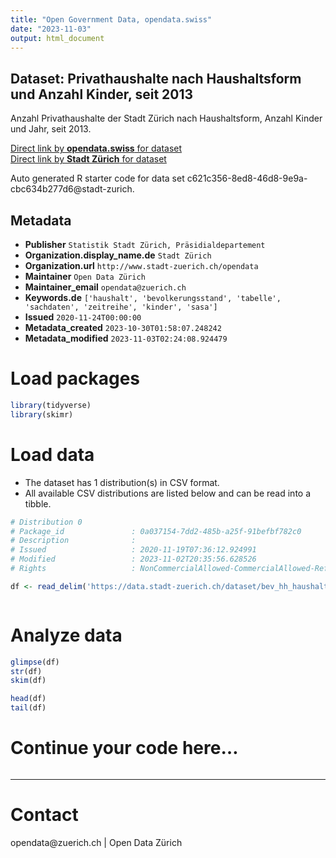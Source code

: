 ```yaml
---
title: "Open Government Data, opendata.swiss"
date: "2023-11-03"
output: html_document
---
```


## Dataset: Privathaushalte nach Haushaltsform und Anzahl Kinder, seit 2013


Anzahl Privathaushalte der Stadt Zürich nach Haushaltsform, Anzahl Kinder und Jahr, seit 2013.


[Direct link by **opendata.swiss** for dataset](https://opendata.swiss/de/dataset/privathaushalte-nach-haushaltsform-und-anzahl-kinder-seit-20131)<br>
[Direct link by **Stadt Zürich** for dataset](https://data.stadt-zuerich.ch/dataset/bev_hh_haushaltsform_kinder_od3809)

Auto generated R starter code for data set c621c356-8ed8-46d8-9e9a-cbc634b277d6@stadt-zurich.

## Metadata

- **Publisher** `Statistik Stadt Zürich, Präsidialdepartement`
- **Organization.display_name.de** `Stadt Zürich`
- **Organization.url** `http://www.stadt-zuerich.ch/opendata`
- **Maintainer** `Open Data Zürich`
- **Maintainer_email** `opendata@zuerich.ch`
- **Keywords.de** `['haushalt', 'bevolkerungsstand', 'tabelle', 'sachdaten', 'zeitreihe', 'kinder', 'sasa']`
- **Issued** `2020-11-24T00:00:00`
- **Metadata_created** `2023-10-30T01:58:07.248242`
- **Metadata_modified** `2023-11-03T02:24:08.924479`


# Load packages

```r

library(tidyverse)
library(skimr)

```

# Load data

-   The dataset has 1 distribution(s) in CSV format.
-   All available CSV distributions are listed below and can be read into a tibble.

```r

# Distribution 0
# Package_id               : 0a037154-7dd2-485b-a25f-91befbf782c0
# Description              : 
# Issued                   : 2020-11-19T07:36:12.924991
# Modified                 : 2023-11-02T20:35:56.628526
# Rights                   : NonCommercialAllowed-CommercialAllowed-ReferenceNotRequired

df <- read_delim('https://data.stadt-zuerich.ch/dataset/bev_hh_haushaltsform_kinder_od3809/download/BEV380OD3809.csv')



```

# Analyze data

```r

glimpse(df)
str(df)
skim(df)

head(df)
tail(df)

```

# Continue your code here...

```r

```

------------------------------------------------------------------------

# Contact

opendata@zuerich.ch | Open Data Zürich
